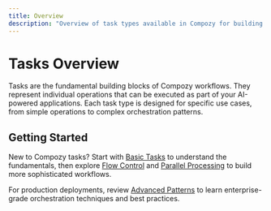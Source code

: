```yaml
---
title: Overview
description: "Overview of task types available in Compozy for building AI-powered workflows"
---
```


# Tasks Overview

Tasks are the fundamental building blocks of Compozy workflows. They represent individual operations that can be executed as part of your AI-powered applications. Each task type is designed for specific use cases, from simple operations to complex orchestration patterns.

<FeatureCardList cols={3}>
  <FeatureCard
    title="Basic Tasks"
    description="Simple, single-operation tasks that form the foundation of all workflows. Perfect for API calls, data processing, and straightforward operations."
    icon="Play"
    href="/docs/core/tasks/basic-tasks"
  />

  <FeatureCard
    title="Router Tasks"
    description="Intelligent routing based on conditions and dynamic data. Route workflow execution to different paths based on runtime decisions."
    icon="GitBranch"
    href="/docs/core/tasks/router-tasks"
  />

  <FeatureCard
    title="Aggregate Tasks"
    description="Combine and transform data from multiple sources into unified results. Ideal for data consolidation and analysis workflows."
    icon="Combine"
    href="/docs/core/tasks/aggregate-tasks"
  />

  <FeatureCard
    title="Collection Tasks"
    description="Process arrays and collections with advanced filtering, mapping, and transformation capabilities for data-intensive operations."
    icon="List"
    href="/docs/core/tasks/collection-tasks"
  />

  <FeatureCard
    title="Composite Tasks"
    description="Orchestrate multiple sub-tasks with different execution strategies. Build complex workflows from simpler components."
    icon="Layers"
    href="/docs/core/tasks/composite-tasks"
  />

  <FeatureCard
    title="Parallel Processing"
    description="Execute multiple tasks concurrently with configurable strategies for maximum performance and efficiency."
    icon="Zap"
    href="/docs/core/tasks/parallel-processing"
  />

  <FeatureCard
    title="Memory Tasks"
    description="Persistent data storage and retrieval within workflows. Manage state, cache results, and share data across task executions."
    icon="Database"
    href="/docs/core/tasks/memory-tasks"
  />

  <FeatureCard
    title="Signal Tasks"
    description="Event-driven task execution through signal publishing and subscription. Enable reactive and loosely-coupled workflow patterns."
    icon="Radio"
    href="/docs/core/tasks/signal-tasks"
  />

  <FeatureCard
    title="Wait Tasks"
    description="Coordinate workflows through signals and events. Pause execution until specific conditions are met or signals are received."
    icon="Clock"
    href="/docs/core/tasks/wait-tasks"
  />

  <FeatureCard
    title="Custom Task Types"
    description="Extend Compozy with your own task implementations. Build domain-specific operations tailored to your business needs."
    icon="Code"
    href="/docs/core/tasks/custom-task-types"
  />

  <FeatureCard
    title="Flow Control"
    description="Advanced conditional logic and decision-making patterns. Implement complex business rules and workflow branching."
    icon="Network"
    href="/docs/core/tasks/flow-control"
  />

  <FeatureCard
    title="Advanced Patterns"
    description="Enterprise-grade workflow patterns combining multiple task types. Learn sophisticated orchestration techniques and best practices."
    icon="Settings"
    href="/docs/core/tasks/advanced-patterns"
  />
</FeatureCardList>

## Getting Started

New to Compozy tasks? Start with [Basic Tasks](/docs/core/tasks/basic-tasks) to understand the fundamentals, then explore [Flow Control](/docs/core/tasks/flow-control) and [Parallel Processing](/docs/core/tasks/parallel-processing) to build more sophisticated workflows.

For production deployments, review [Advanced Patterns](/docs/core/tasks/advanced-patterns) to learn enterprise-grade orchestration techniques and best practices.
